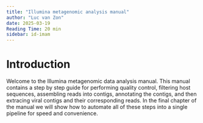 ```yaml
---
title: "Illumina metagenomic analysis manual"
author: "Luc van Zon"
date: 2025-03-19
Reading Time: 20 min
sidebar: id-imam
---
```


# Introduction {.unnumbered .unlisted}

Welcome to the Illumina metagenomic data analysis manual. This manual contains a step by step guide for performing quality control, filtering host sequences, assembling reads into contigs, annotating the contigs, and then extracing viral contigs and their corresponding reads. In the final chapter of the manual we will show how to automate all of these steps into a single pipeline for speed and convenience. 
